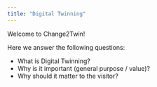 ```yaml
---
title: "Digital Twinning"
---
```


Welcome to Change2Twin!

Here we answer the following questions:

* What is Digital Twinning?
* Why is it important (general purpose / value)?
* Why should it matter to the visitor?